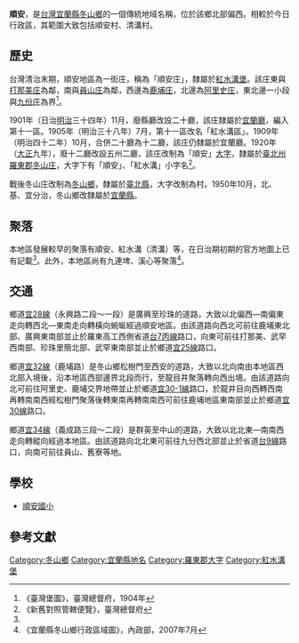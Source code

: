 {{noteTA
|1 = zh-cn:庄; zh-hk:庄; zh-tw:庄;
}}
{{Distinguish|順安邨|順安道}}
'''順安'''，是[[台灣|台灣]][[宜蘭縣|宜蘭縣]][[冬山鄉|冬山鄉]]的一個傳統地域名稱，位於該鄉北部偏西。相較於今日行政區，其範圍大致包括順安村、清溝村。

==歷史==
台灣清治末期，順安地區為一街庄，稱為「順安庄」，隸屬於[[紅水溝堡|紅水溝堡]]。該庄東與[[打那美庄|打那美庄]]為鄰，南與[[員山_(宜蘭縣冬山鄉)|員山庄]]為鄰，西邊為[[鹿埔庄|鹿埔庄]]，北邊為[[阿里史_(羅東鎮)|阿里史庄]]，東北邊一小段與[[九分_(宜蘭縣)|九份庄]]為界<ref name="臺灣堡圖">《臺灣堡圖》，臺灣總督府，1904年</ref>。

1901年（日治[[明治|明治]]三十四年）11月，廢縣廳改設二十廳，該庄隸屬於[[宜蘭廳|宜蘭廳]]，編入第十一區。1905年（明治三十八年）7月，第十一區改名「紅水溝區」。1909年（明治四十二年）10月，合併二十廳為十二廳，該庄仍隸屬於宜蘭廳。1920年（[[大正|大正]]九年），廢十二廳改設五州二廳，該庄改制為「順安」[[大字|大字]]，隸屬於[[臺北州|臺北州]][[羅東郡|羅東郡]][[冬山庄|冬山庄]]，大字下有「順安」、「紅水溝」小字名<ref>《新舊對照管轄便覽》，臺灣總督府</ref>。

戰後冬山庄改制為[[冬山鄉|冬山鄉]]，隸屬於[[臺北縣|臺北縣]]，大字改制為村。1950年10月，北、基、宜分治，冬山鄉改隸屬於[[宜蘭縣|宜蘭縣]]。

==聚落==
本地區發展較早的聚落有順安、紅水溝（清溝）等，在日治期初期的官方地圖上已有記載<ref name="臺灣堡圖"/>。此外，本地區尚有九連埤、溪心等聚落<ref>《宜蘭縣冬山鄉行政區域圖》，內政部，2007年7月</ref>。

==交通==
鄉道[[宜28線|宜28線]]（永興路二段～一段）是廣興至珍珠的道路，大致以北偏西—南偏東走向轉西北—東南走向轉橫向蜿蜒經過順安地區。由該道路向西北可前往鹿埔東北部、廣興東南部並止於羅東高工西側省道[[台7丙線|台7丙線]]路口，向東可前往打那美、武罕西南部、珍珠里簡北部、武罕東南部並止於鄉道[[宜25線|宜25線]]路口。

鄉道[[宜32線|宜32線]]（鹿埔路）是冬山鄉松樹門至西安的道路，大致以北向南由本地區西北部入境後，沿本地區西部邊界北段而行，至龍目井聚落轉向西出境。由該道路向北可前往阿里史、鹿埔交界地帶並止於鄉道[[宜30-1線|宜30-1線]]路口，於龍井目向西轉西南再轉南南西經松樹門聚落後轉東南再轉南南西可前往鹿埔地區東南部並止於鄉道[[宜30線|宜30線]]路口。

鄉道[[宜34線|宜34線]]（義成路三段～二段）是群英至中山的道路，大致以北北東—南南西走向轉縱向經過本地區。由該道路向北北東可前往九分西北部並止於省道[[台9線|台9線]]路口，向南可前往員山、舊寮等地。

==學校==
*[[順安國小|順安國小]]

==參考文獻==
{{reflist}}

{{羅東郡}}

[[Category:冬山鄉|Category:冬山鄉]]
[[Category:宜蘭縣地名|Category:宜蘭縣地名]]
[[Category:羅東郡大字|Category:羅東郡大字]]
[[Category:紅水溝堡|Category:紅水溝堡]]